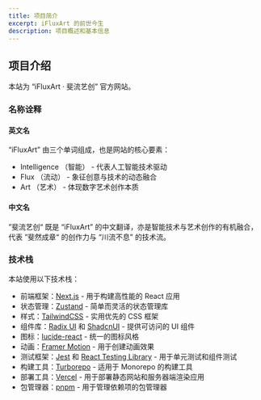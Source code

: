```yaml
---
title: 项目简介
excerpt: iFluxArt 的前世今生
description: 项目概述和基本信息
---
```


## 项目介绍

本站为 “iFluxArt · 斐流艺创” 官方网站。

### 名称诠释

#### 英文名

“iFluxArt” 由三个单词组成，也是网站的核心要素：

- Intelligence （智能） - 代表人工智能技术驱动
- Flux （流动） - 象征创意与技术的动态融合
- Art （艺术） - 体现数字艺术创作本质

#### 中文名

”斐流艺创“ 既是 “iFluxArt” 的中文翻译，亦是智能技术与艺术创作的有机融合，代表 ”斐然成章“ 的创作力与 “川流不息” 的技术流。

### 技术栈

本站使用以下技术栈：

- 前端框架：[Next.js](https://nextjs.org/) - 用于构建高性能的 React 应用
- 状态管理：[Zustand](https://github.com/pmndrs/zustand) - 简单而灵活的状态管理库
- 样式：[TailwindCSS](https://tailwindcss.com/) - 实用优先的 CSS 框架
- 组件库：[Radix UI](https://www.radix-ui.com/) 和 [ShadcnUI](https://ui.shadcn.com/) - 提供可访问的 UI 组件
- 图标：[lucide-react](https://lucide.dev/) - 统一的图标风格
- 动画：[Framer Motion](https://www.framer.com/motion/) - 用于创建动画效果
- 测试框架：[Jest](https://jestjs.io/) 和 [React Testing Library](https://testing-library.com/docs/react-testing-library/intro/) - 用于单元测试和组件测试
- 构建工具：[Turborepo](https://turborepo.org/) - 适用于 Monorepo 的构建工具
- 部署工具：[Vercel](https://vercel.com/) - 用于部署静态网站和服务器端渲染应用
- 包管理器：[pnpm](https://pnpm.io/) - 用于管理依赖项的包管理器
